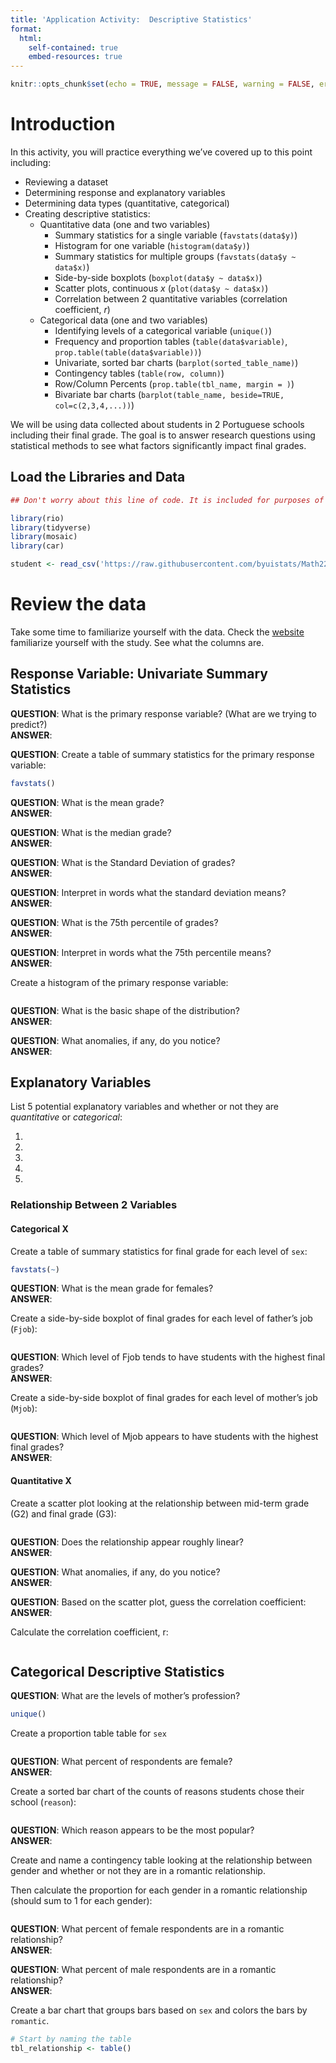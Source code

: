 ```yaml
---
title: 'Application Activity:  Descriptive Statistics'
format:
  html:
    self-contained: true
    embed-resources: true
---
```

```r
knitr::opts_chunk$set(echo = TRUE, message = FALSE, warning = FALSE, error = TRUE)
```



# Introduction

In this activity, you will practice everything we've covered up to this point including:

* Reviewing a dataset  
* Determining response and explanatory variables  
* Determining data types (quantitative, categorical)  
* Creating descriptive statistics:  
  + Quantitative data (one and two variables)
    + Summary statistics for a single variable (`favstats(data$y)`)
    + Histogram for one variable (`histogram(data$y)`)  
    + Summary statistics for multiple groups (`favstats(data$y ~ data$x)`)  
    + Side-by-side boxplots (`boxplot(data$y ~ data$x)`)  
    + Scatter plots, continuous $x$ (`plot(data$y ~ data$x)`)  
    + Correlation between 2 quantitative variables (correlation coefficient, $r$)  
  + Categorical data (one and two variables)  
    + Identifying levels of a categorical variable (`unique()`)  
    + Frequency and proportion tables (`table(data$variable)`, `prop.table(table(data$variable))`)  
    + Univariate, sorted bar charts (`barplot(sorted_table_name)`)  
    + Contingency tables (`table(row, column)`)  
    + Row/Column Percents (`prop.table(tbl_name, margin = )`)  
    + Bivariate bar charts (`barplot(table_name, beside=TRUE, col=c(2,3,4,...))`)  
    
  
We will be using data collected about students in 2 Portuguese schools including their final grade. The goal is to answer research questions using statistical methods to see what factors significantly impact final grades.  

## Load the Libraries and Data

```r

## Don't worry about this line of code. It is included for purposes of rendering the document

library(rio)
library(tidyverse)
library(mosaic)
library(car)

student <- read_csv('https://raw.githubusercontent.com/byuistats/Math221D_Cannon/master/Data/student_data_kaggle.csv')

```

# Review the data

Take some time to familiarize yourself with the data.  Check the [website](https://www.kaggle.com/datasets/whenamancodes/student-performance) familiarize yourself with the study.  See what the columns are.  


## Response Variable:  Univariate Summary Statistics

__QUESTION__:  What is the primary response variable?  (What are we trying to predict?)  
__ANSWER__:  

__QUESTION__:  Create a table of summary statistics for the primary response variable:  

```r

favstats()

```

__QUESTION__:  What is the mean grade?  
__ANSWER__:  

__QUESTION__:  What is the median grade?  
__ANSWER__:  

__QUESTION__:  What is the Standard Deviation of grades?  
__ANSWER__:  

__QUESTION__:  Interpret in words what the standard deviation means?  
__ANSWER__:  

__QUESTION__:  What is the 75th percentile of grades?  
__ANSWER__:  

__QUESTION__:  Interpret in words what the 75th percentile means?  
__ANSWER__:  


Create a histogram of the primary response variable:  

```r



```

__QUESTION__:  What is the basic shape of the distribution?  
__ANSWER__:  

__QUESTION__:  What anomalies, if any, do you notice?  
__ANSWER__:  



## Explanatory Variables

List 5 potential explanatory variables and whether or not they are *quantitative* or *categorical*:  

  1.  

  2.  
 
  3.  

  4.  

  5.  


### Relationship Between 2 Variables

#### Categorical X

Create a table of summary statistics for final grade for each level of `sex`:  

```r

favstats(~)

```

__QUESTION__:  What is the mean grade for females?  
__ANSWER__:  


Create a side-by-side boxplot of final grades for each level of father's job (`Fjob`):

```r


```

__QUESTION__:  Which level of Fjob tends to have students with the highest final grades?  
__ANSWER__:  



Create a side-by-side boxplot of final grades for each level of mother's job (`Mjob`):

```r


```

__QUESTION__:  Which level of Mjob appears to have students with the highest final grades?  
__ANSWER__:  




#### Quantitative X

Create a scatter plot looking at the relationship between mid-term grade (G2) and final grade (G3):

```r


```

__QUESTION__:  Does the relationship appear roughly linear?  
__ANSWER__:  

__QUESTION__:  What anomalies, if any, do you notice?  
__ANSWER__:  

__QUESTION__:  Based on the scatter plot, guess the correlation coefficient:    
__ANSWER__:  

Calculate the correlation coefficient, r: 

```r

```





## Categorical Descriptive Statistics


__QUESTION__:  What are the levels of mother's profession?  

```r

unique()

```


Create a proportion table table for `sex`

```r


```

__QUESTION__:  What percent of respondents are female?  
__ANSWER__:  



Create a sorted bar chart of the counts of reasons students chose their school (`reason`):  

```r



```

__QUESTION__:  Which reason appears to be the most popular?  
__ANSWER__:  



Create and name a contingency table looking at the relationship between gender and whether or not they are in a romantic relationship.  

Then calculate the proportion for each gender in a romantic relationship (should sum to 1 for each gender):  

```r


```


__QUESTION__:  What percent of female respondents are in a romantic relationship?  
__ANSWER__:  


__QUESTION__:  What percent of male respondents are in a romantic relationship?  
__ANSWER__:  


Create a bar chart that groups bars based on `sex` and colors the bars by `romantic`.

```r

# Start by naming the table
tbl_relationship <- table()



```






